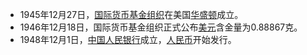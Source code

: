 * 1945年12月27日，[[国际货币基金组织|国际货币基金组织]]在美国[[华盛顿哥伦比亚特区|华盛顿]]成立。
* 1946年12月18日，国际货币基金组织正式公布[[美元|美元]]含金量为0.88867克。
* 1948年12月1日，[[中国人民银行|中国人民银行]]成立，[[人民币|人民币]]开始发行。